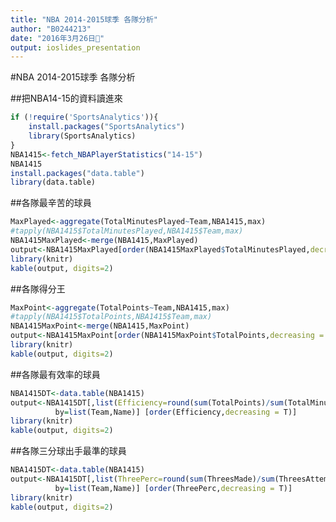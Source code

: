 ```yaml
---
title: "NBA 2014-2015球季 各隊分析"
author: "B0244213"
date: "2016年3月26日"
output: ioslides_presentation
---
```

#NBA 2014-2015球季 各隊分析

##把NBA14-15的資料讀進來
```r
if (!require('SportsAnalytics')){
    install.packages("SportsAnalytics")
    library(SportsAnalytics)
}
NBA1415<-fetch_NBAPlayerStatistics("14-15")
NBA1415
install.packages("data.table")
library(data.table)
```
##各隊最辛苦的球員
```r
MaxPlayed<-aggregate(TotalMinutesPlayed~Team,NBA1415,max)
#tapply(NBA1415$TotalMinutesPlayed,NBA1415$Team,max)
NBA1415MaxPlayed<-merge(NBA1415,MaxPlayed)
output<-NBA1415MaxPlayed[order(NBA1415MaxPlayed$TotalMinutesPlayed,decreasing = T),c("Team","Name","TotalMinutesPlayed")]
library(knitr)
kable(output, digits=2)
```
##各隊得分王
```r
MaxPoint<-aggregate(TotalPoints~Team,NBA1415,max)
#tapply(NBA1415$TotalPoints,NBA1415$Team,max)
NBA1415MaxPoint<-merge(NBA1415,MaxPoint)
output<-NBA1415MaxPoint[order(NBA1415MaxPoint$TotalPoints,decreasing = T),c("Team","Name","TotalPoints")]
library(knitr)
kable(output, digits=2)
```
##各隊最有效率的球員
```r
NBA1415DT<-data.table(NBA1415)
output<-NBA1415DT[,list(Efficiency=round(sum(TotalPoints)/sum(TotalMinutesPlayed),digits = 2)),
          by=list(Team,Name)] [order(Efficiency,decreasing = T)]
library(knitr)
kable(output, digits=2)
```
##各隊三分球出手最準的球員
```r
NBA1415DT<-data.table(NBA1415)
output<-NBA1415DT[,list(ThreePerc=round(sum(ThreesMade)/sum(ThreesAttempted),digits = 2)),
          by=list(Team,Name)] [order(ThreePerc,decreasing = T)]
library(knitr)
kable(output, digits=2)
```
